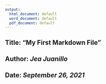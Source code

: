 ```yaml
---
output:
  html_document: default
  word_document: default
  pdf_document: default
---
```

## Title: "My First Markdown File"
## Author: *Jea Juanillo*
## Date: *September 26, 2021*


